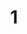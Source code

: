 ---
layout: "../../../layouts/MainLayout.astro"
title: "1"
description: "Lorem ipsum dolor, sit amet consectetur adipisicing elit. Labore iure rerum enim voluptatum nemo. Ab adipisci harum nesciunt vero et similique minima alias modi unde quod! Doloremque officiis odit sapiente."
pubDate: "2042-12-01" # Format: YYYY-MM-DD
image: "https://www.gamingonlinux.com/uploads/articles/article_media/10816330151580730555gol1.jpg"
category: "godot"
tags: [ # 5 Tags max
    'test', 
    'osef', 
    'jdd'
    ]
---